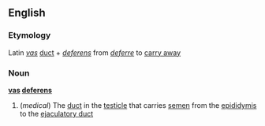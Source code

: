 ==English==
===Etymology===
Latin ''[[vas]]'' [[duct]] + ''[[deferens]]'' from ''[[deferre]]'' to [[carry away]]

===Noun===
{{wikipedia}}
'''[[vas]] [[deferens]]'''

#(''medical'') The [[duct]] in the [[testicle]] that carries [[semen]] from the [[epididymis]] to the [[ejaculatory duct]]